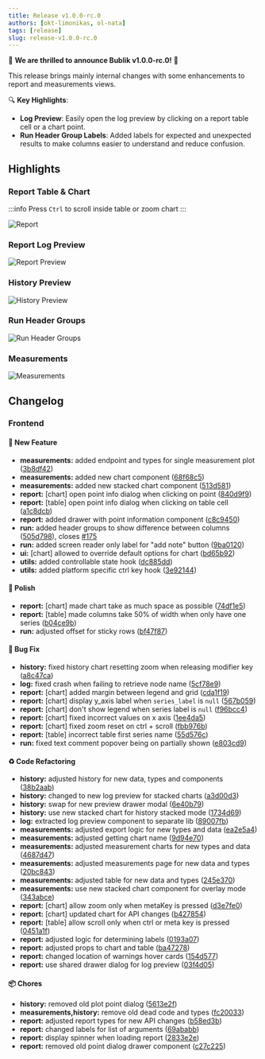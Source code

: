 ```yaml
---
title: Release v1.0.0-rc.0
authors: [okt-limonikas, ol-nata]
tags: [release]
slug: release-v1.0.0-rc.0
---
```


🎉 **We are thrilled to announce Bublik v1.0.0-rc.0!** 🎉

This release brings mainly internal changes with some enhancements to report and measurements views.

🔍 **Key Highlights**:

- **Log Preview**: Easily open the log preview by clicking on a report table cell or a chart point.
- **Run Header Group Labels**: Added labels for expected and unexpected results to make columns easier to understand and reduce confusion.

<!--truncate-->

## Highlights

### Report Table & Chart

:::info
Press `Ctrl` to scroll inside table or zoom chart
:::

![Report](./img/report-table.png)

### Report Log Preview

![Report Preview](./img/report-log-preview.png)

### History Preview

![History Preview](./img/history-preview.png)

### Run Header Groups

![Run Header Groups](./img/run-headers.png)

### Measurements

![Measurements](./img/measurements.png)

## Changelog

### Frontend

#### 🚀 New Feature

- **measurements:** added endpoint and types for single measurement plot ([3b8df42](https://github.com/ts-factory/bublik-ui/commit/3b8df42ec891fab6b79d03753b94268c3cee6085))
- **measurements:** added new chart component ([68f68c5](https://github.com/ts-factory/bublik-ui/commit/68f68c5be72bbaa6b0dc513ad78491e5e0fa52f9))
- **measurements:** added new stacked chart component ([513d581](https://github.com/ts-factory/bublik-ui/commit/513d5812575adda43befa13cecf06b23bdacc57d))
- **report:** [chart] open point info dialog when clicking on point ([840d9f9](https://github.com/ts-factory/bublik-ui/commit/840d9f9a90859f7c50ac2aaa0d515931a1c56507))
- **report:** [table] open point info dialog when clicking on table cell ([a1c8dcb](https://github.com/ts-factory/bublik-ui/commit/a1c8dcb6e8cf9744eb4546cba09aeddc4774ceab))
- **report:** added drawer with point information component ([c8c9450](https://github.com/ts-factory/bublik-ui/commit/c8c9450371d8b60bf62da361b356d4be5b1acbbe))
- **run:** added header groups to show difference between columns ([505d798](https://github.com/ts-factory/bublik-ui/commit/505d798b82843075b4f26ed49d8be1a0c98da20a)), closes [#175](https://github.com/ts-factory/bublik-ui/issues/175)
- **run:** added screen reader only label for "add note" button ([9ba0120](https://github.com/ts-factory/bublik-ui/commit/9ba01208a6cca5ed5b5650280cfb6c5a6dcc3e69))
- **ui:** [chart] allowed to override default options for chart ([bd65b92](https://github.com/ts-factory/bublik-ui/commit/bd65b92df0a6eefd25a64b204fb6271f7969bbf9))
- **utils:** added controllable state hook ([dc885dd](https://github.com/ts-factory/bublik-ui/commit/dc885ddb4b5b5e91f90b772030a1429472636c80))
- **utils:** added platform specific ctrl key hook ([3e92144](https://github.com/ts-factory/bublik-ui/commit/3e92144c76159513f4e8c6a511d7d9e49ecffaf1))

#### 💅 Polish

- **report:** [chart] made chart take as much space as possible ([74df1e5](https://github.com/ts-factory/bublik-ui/commit/74df1e52d89436cd740233dfa81176f9e0e2abee))
- **report:** [table] made columns take 50% of width when only have one series ([b04ce9b](https://github.com/ts-factory/bublik-ui/commit/b04ce9b81ed5f36785f3fcddb706d68891005dfc))
- **run:** adjusted offset for sticky rows ([bf47f87](https://github.com/ts-factory/bublik-ui/commit/bf47f87fb3d0d1f11fc1f007dae3bf20f43f0ed5))

#### 🐛 Bug Fix

- **history:** fixed history chart resetting zoom when releasing modifier key ([a8c47ca](https://github.com/ts-factory/bublik-ui/commit/a8c47cad6c461f1c0a52789324fc83dd6c4711f6))
- **log:** fixed crash when failing to retrieve node name ([5cf78e9](https://github.com/ts-factory/bublik-ui/commit/5cf78e924fc308257086e826447176bd51cafe61))
- **report:** [chart] added margin between legend and grid ([cda1f19](https://github.com/ts-factory/bublik-ui/commit/cda1f195f8bcaa732d6266134bf200e0ec10a0a3))
- **report:** [chart] display y_axis label when `series_label` is `null` ([567b059](https://github.com/ts-factory/bublik-ui/commit/567b05900a22adb7c90bf01982a6f73a3ae83bc7))
- **report:** [chart] don't show legend when series label is `null` ([f96bcc4](https://github.com/ts-factory/bublik-ui/commit/f96bcc48d3944ced1621440f1ea35e211c66a23e))
- **report:** [chart] fixed incorrect values on x axis ([1ee4da5](https://github.com/ts-factory/bublik-ui/commit/1ee4da5c75189e3535f895c82871f00c9971764f))
- **report:** [chart] fixed zoom reset on ctrl + scroll ([fbb976b](https://github.com/ts-factory/bublik-ui/commit/fbb976bf300866a9555e26dfdf25ef3004fb0de2))
- **report:** [table] incorrect table first series name ([55d576c](https://github.com/ts-factory/bublik-ui/commit/55d576cb4e2004b9066c048b45b67f48fa48b70b))
- **run:** fixed text comment popover being on partially shown ([e803cd9](https://github.com/ts-factory/bublik-ui/commit/e803cd9e8589ba5b042cfb598fb6601acaf1e6ed))

#### ♻ Code Refactoring

- **history:** adjusted history for new data, types and components ([38b2aab](https://github.com/ts-factory/bublik-ui/commit/38b2aab81aa23c90798f8cb3536fad0392a22e81))
- **history:** changed to new log preview for stacked charts ([a3d00d3](https://github.com/ts-factory/bublik-ui/commit/a3d00d3204c766610a272b7d10ae2fb6b1abd55e))
- **history:** swap for new preview drawer modal ([6e40b79](https://github.com/ts-factory/bublik-ui/commit/6e40b79522bc1d40445488b21e66ffa87a955fbc))
- **history:** use new stacked chart for history stacked mode ([1734d69](https://github.com/ts-factory/bublik-ui/commit/1734d698e896eb3c18944f5eb0e04df309850a77))
- **log:** extracted log preview component to separate lib ([89007fb](https://github.com/ts-factory/bublik-ui/commit/89007fb3b78dccdd0cdf2b00b592e87c1c266e12))
- **measurements:** adjusted export logic for new types and data ([ea2e5a4](https://github.com/ts-factory/bublik-ui/commit/ea2e5a42b270b732882eec444072a89a913ade60))
- **measurements:** adjusted getting chart name ([9d94e70](https://github.com/ts-factory/bublik-ui/commit/9d94e70a9ae371bba8f569b9b6bd0963be209f6e))
- **measurements:** adjusted measurement charts for new types and data ([4687d47](https://github.com/ts-factory/bublik-ui/commit/4687d47b57d00e657fd677e2b2de0ed5633f9832))
- **measurements:** adjusted measurements page for new data and types ([20bc843](https://github.com/ts-factory/bublik-ui/commit/20bc843a2d8672283ec02418e81f804b418da104))
- **measurements:** adjusted table for new data and types ([245e370](https://github.com/ts-factory/bublik-ui/commit/245e37033f11658a65e2959452a8305c850d1d36))
- **measurements:** use new stacked chart component for overlay mode ([343abce](https://github.com/ts-factory/bublik-ui/commit/343abce62608a3cf0f707920de34881edbea7148))
- **report:** [chart] allow zoom only when metaKey is pressed ([d3e7fe0](https://github.com/ts-factory/bublik-ui/commit/d3e7fe0b24662b41cf906d53f9a0362c9c907cc8))
- **report:** [chart] updated chart for API changes ([b427854](https://github.com/ts-factory/bublik-ui/commit/b427854469a28ed2d4cb5f5fa9ae7e7628a89207))
- **report:** [table] allow scroll only when ctrl or meta key is pressed ([0451a1f](https://github.com/ts-factory/bublik-ui/commit/0451a1f566d802ea3c7eb98ba2a939f9611539aa))
- **report:** adjusted logic for determining labels ([0193a07](https://github.com/ts-factory/bublik-ui/commit/0193a07051372b4b467c55820c2257cd4a89f36e))
- **report:** adjusted props to chart and table ([ba47278](https://github.com/ts-factory/bublik-ui/commit/ba47278b888932ca5da501280d2a00304a40e33b))
- **report:** changed location of warnings hover cards ([154d577](https://github.com/ts-factory/bublik-ui/commit/154d577cfeadd4f93ab41dce14e600cbac3b113d))
- **report:** use shared drawer dialog for log preview ([03f4d05](https://github.com/ts-factory/bublik-ui/commit/03f4d05b8babca7555bd8e881323548092e9396b))

#### 📦 Chores

- **history:** removed old plot point dialog ([5613e2f](https://github.com/ts-factory/bublik-ui/commit/5613e2faf081e68a8770a2ecfb1357830bdcd359))
- **measurements,history:** remove old dead code and types ([fc20033](https://github.com/ts-factory/bublik-ui/commit/fc200338d2cf08c8c2426642bb775d18c7d8b939))
- **report:** adjusted report types for new API changes ([b58ed3b](https://github.com/ts-factory/bublik-ui/commit/b58ed3b18d9ce93132cb4b12713afba67a095e34))
- **report:** changed labels for list of arguments ([69ababb](https://github.com/ts-factory/bublik-ui/commit/69ababb263794ab628cb4fd56f10b11d88f13186))
- **report:** display spinner when loading report ([2833e2e](https://github.com/ts-factory/bublik-ui/commit/2833e2e405a47b3f0cc6ed0c30458307f11a2247))
- **report:** removed old point dialog drawer component ([c27c225](https://github.com/ts-factory/bublik-ui/commit/c27c22583811e95d02c4002696b83f10ad816aea))
